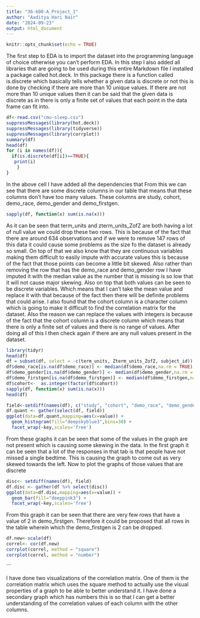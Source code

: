 ```yaml
---
title: "36-600-A_Project_1"
author: "Aaditya Hari Nair"
date: "2024-09-23"
output: html_document
---
```


```r
knitr::opts_chunk$set(echo = TRUE)
```

The first step to EDA is to import the dataset into the programming language of choice otherwise you can't perform EDA. 
In this step I also added all libraries that are going to be used during this entire Markdown file
I installed a package called hot.deck. In this package there is a function called is.discrete which basically tells whether a given data is discrete or not this is done by checking if there are more than 10 unique values. If there are not more than 10 unique values then it can be said that the given data is discrete as in there is only a finite set of values that each point in the data frame can fit into.

```r
df<-read.csv("cmu-sleep.csv")
suppressMessages(library(hot.deck))
suppressMessages(library(tidyverse))
suppressMessages(library(corrplot))
summary(df)
head(df)
for (i in names(df)){
  if(is.discrete(df[i])==TRUE){
   print(i)
    }
}
```

In the above cell I have added all the dependencies that 
From this we can see that there are some discrete columns in our table that means that these columns don't have too many values. These columns are study, cohort, demo_race, demo_gender and demo_firstgen.


```r
sapply(df, function(x) sum(is.na(x)))
```
As it can be seen that term_units and zterm_units_ZofZ are both having a lot of null value we could drop these two rows. This is because of the fact that there are around 634 observations and if we were to remove 147 rows of this data it could cause some problems as the size fo the dataset is already so small. 
On top of that we also know that they are continuous variables making them difficult to easily impute with accurate values this is because of the fact that those points can become a little bit skewed.
Also rather than removing the row that has the demo_race and demo_gender row I have imputed it with the median value as the number that is missing is so low that it will not cause major skewing. Also on top that both values can be seen to be discrete variables. Which means that I can't take the mean value and replace it with that because of the fact then there will be definite problems that could arise.
I also found that the cohort column is a character column which is going to make it difficult to find the correlation matrix for the dataset. Also the reason we can replace the values with integers is because of the fact that the cohort column is a discrete column which means that there is only a finite set of values and there is no range of values.
After doing all of this I then check again if there are any null values present in the dataset. 

```r
library(tidyr)
head(df)
df = subset(df, select = -c(term_units, Zterm_units_ZofZ, subject_id))
df$demo_race[is.na(df$demo_race)] <- median(df$demo_race,na.rm = TRUE)
df$demo_gender[is.na(df$demo_gender)] <- median(df$demo_gender,na.rm = TRUE)
df$demo_firstgen[is.na(df$demo_firstgen)] <- median(df$demo_firstgen,na.rm = TRUE)
df$cohort<-  as.integer(factor(df$cohort))
sapply(df, function(x) sum(is.na(x)))
head(df)
```

```r
field<-setdiff(names(df), c("study", "cohort", "demo_race", "demo_gender", "demo_firstgen"))
df.quant <- gather(select(df, field))
ggplot(data=df.quant,mapping=aes(x=value)) +
  geom_histogram(fill="deepskyblue3",bins=30) +
  facet_wrap(~key,scales='free')
```
From these graphs it can be seen that some of the values in the graph are not present which is causing some skewing in the data. In the first graph it can be seen that a lot of the responses in that tab is that people have not missed a single bedtime. This is causing the graph to come out as very skewed towards the left. 
Now to plot the graphs of those values that are discrete
```r
disc<- setdiff(names(df), field)
df.disc <- gather(df %>% select(disc))
ggplot(data=df.disc,mapping=aes(x=value)) +
  geom_bar(fill="deeppink3") +
  facet_wrap(~key,scales='free')
```

From this graph it can be seen that there are very few rows that have a value of 2 in demo_firstgen.
Therefore it could be proposed that all rows in the table wherein which the demo_firstgen is 2 can be dropped.
```r
df.new<-scale(df)
correl<- cor(df.new)
corrplot(correl, method = "square")
corrplot(correl, method = "number")
```
```

I have done two visualizations of the correlation matrix. One of them is the correlation matrix which uses the square method to actually use the visual properties of a graph to be able to better understand it.
I have done a secondary graph which has numbers this is so that I can get a better understanding of the correlation values of each column with the other columns.


